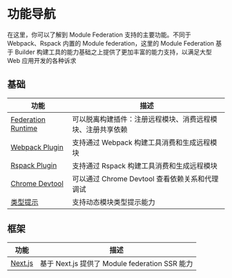 # 功能导航

在这里，你可以了解到 Module Federation 支持的主要功能。不同于 Webpack、Rspack 内置的 Module federation，这里的 Module Federation 基于 Builder 构建工具的能力基础之上提供了更加丰富的能力支持，以满足大型 Web 应用开发的各种诉求

## 基础

| 功能                                                              | 描述                                                       |
| ----------------------------------------------------------------- | ---------------------------------------------------------- |
| [Federation Runtime](../basic/runtime)                            | 可以脱离构建插件：注册远程模块、消费远程模块、注册共享依赖 |
| [Webpack Plugin](../basic/webpack)                                | 支持通过 Webpack 构建工具消费和生成远程模块                |
| [Rspack Plugin](../basic/rspack)                                  | 支持通过 Rspack 构建工具消费和生成远程模块                 |
| [Chrome Devtool](../basic/chrome-devtool)                         | 可以通过 Chrome Devtool 查看依赖关系和代理调试             |
| [类型提示](../basic/type-prompt)                                  | 支持动态模块类型提示能力                                   |

## 框架

| 功能                           | 描述                                           |
| ------------------------------ | ---------------------------------------------- |
| [Next.js](../framework/nextjs) | 基于 Next.js 提供了 Module federation SSR 能力 |

